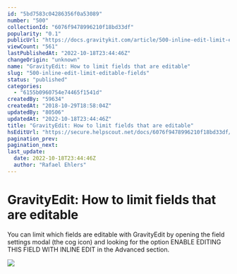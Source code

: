 ```yaml
---
id: "5bd7583c04286356f0a53089"
number: "500"
collectionId: "6076f9478996210f18bd33df"
popularity: "0.1"
publicUrl: "https://docs.gravitykit.com/article/500-inline-edit-limit-editable-fields"
viewCount: "561"
lastPublishedAt: "2022-10-18T23:44:46Z"
changeOrigin: "unknown"
name: "GravityEdit: How to limit fields that are editable"
slug: "500-inline-edit-limit-editable-fields"
status: "published"
categories: 
  - "6155b0960754e74465f1541d"
createdBy: "59634"
createdAt: "2018-10-29T18:58:04Z"
updatedBy: "80506"
updatedAt: "2022-10-18T23:44:46Z"
title: "GravityEdit: How to limit fields that are editable"
hsEditUrl: "https://secure.helpscout.net/docs/6076f9478996210f18bd33df/article/5bd7583c04286356f0a53089"
pagination_prev: 
pagination_next: 
last_update:
  date: 2022-10-18T23:44:46Z
  author: "Rafael Ehlers"
---
```


# GravityEdit: How to limit fields that are editable

You can limit which fields are editable with GravityEdit by opening the field settings modal (the cog icon) and looking for the option ENABLE EDITING THIS FIELD WITH INLINE EDIT in the Advanced section.

![](https://s3.amazonaws.com/helpscout.net/docs/assets/54c58489e4b051242988532c/images/634f39d49471985a5ac536ea/file-8o2yPC2DNH.png)